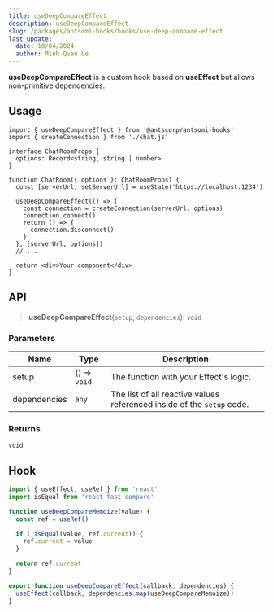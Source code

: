 ```yaml
---
title: useDeepCompareEffect
description: useDeepCompareEffect
slug: /packages/antsomi-hooks/hooks/use-deep-compare-effect
last_update:
  date: 10/04/2024
  author: Minh Quan Le
---
```


**useDeepCompareEffect** is a custom hook based on **useEffect** but allows non-primitive dependencies.

## Usage

```tsx
import { useDeepCompareEffect } from '@antscorp/antsomi-hooks'
import { createConnection } from './chat.js'

interface ChatRoomProps {
  options: Record<string, string | number>
}

function ChatRoom({ options }: ChatRoomProps) {
  const [serverUrl, setServerUrl] = useState('https://localhost:1234')

  useDeepCompareEffect(() => {
    const connection = createConnection(serverUrl, options)
    connection.connect()
    return () => {
      connection.disconnect()
    }
  }, [serverUrl, options])
  // ...

  return <div>Your component</div>
}
```

## API

> **useDeepCompareEffect**(`setup`, `dependencies`): `void`

### Parameters

| Name         | Type         | Description                                                            |
| ------------ | ------------ | ---------------------------------------------------------------------- |
| setup        | () => `void` | The function with your Effect's logic.                                 |
| dependencies | `any`        | The list of all reactive values referenced inside of the `setup` code. |

### Returns

`void`

## Hook

```ts
import { useEffect, useRef } from 'react'
import isEqual from 'react-fast-compare'

function useDeepCompareMemoize(value) {
  const ref = useRef()

  if (!isEqual(value, ref.current)) {
    ref.current = value
  }

  return ref.current
}

export function useDeepCompareEffect(callback, dependencies) {
  useEffect(callback, dependencies.map(useDeepCompareMemoize))
}
```
